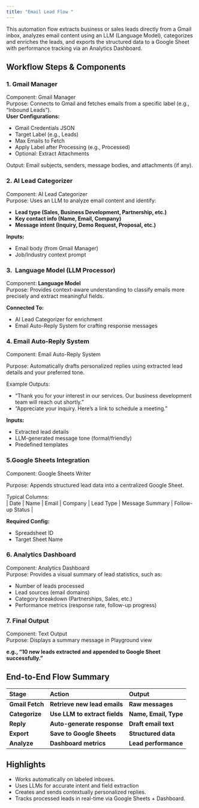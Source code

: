 ```yaml
---
title: "Email Lead Flow "
---
```


This automation flow extracts business or sales leads directly from a Gmail inbox, analyzes email content using an LLM (Language Model), categorizes and enriches the leads, and exports the structured data to a Google Sheet with performance tracking via an Analytics Dashboard.

## **Workflow Steps & Components**

### **1. Gmail Manager**

Component: Gmail Manager\
Purpose: Connects to Gmail and fetches emails from a specific label (e.g., “Inbound Leads”).\
**User Configurations:**

- Gmail Credentials JSON
- Target Label (e.g., Leads)
- Max Emails to Fetch
- Apply Label after Processing (e.g., Processed)
- Optional: Extract Attachments

Output: Email subjects, senders, message bodies, and attachments (if any).

### **2. AI Lead Categorizer**

Component: AI Lead Categorizer\
Purpose: Uses an LLM to analyze email content and identify:

- ****Lead type (Sales, Business Development, Partnership, etc.)****
- ****Key contact info (Name, Email, Company)****
- ****Message intent (Inquiry, Demo Request, Proposal, etc.)****

**Inputs:**

- Email body (from Gmail Manager)
- Job/Industry context prompt

### **3.  Language Model (LLM Processor)**

Component: **Language Model**\
Purpose: Provides context-aware understanding to classify emails more precisely and extract meaningful fields.

**Connected To:**

- AI Lead Categorizer for enrichment
- Email Auto-Reply System for crafting response messages

### **4. Email Auto-Reply System**

Component: Email Auto-Reply System

Purpose: Automatically drafts personalized replies using extracted lead details and your preferred tone.

Example Outputs:

- “Thank you for your interest in our services. Our business development team will reach out shortly.”
- “Appreciate your inquiry. Here’s a link to schedule a meeting.”

**Inputs:**

- Extracted lead details
- LLM-generated message tone (formal/friendly)
- Predefined templates

### **5**.**Google Sheets Integration**

Component: Google Sheets Writer

Purpose: Appends structured lead data into a centralized Google Sheet.

Typical Columns:\
| Date | Name | Email | Company | Lead Type | Message Summary | Follow-up Status |

**Required Config:**

- Spreadsheet ID
- Target Sheet Name

### **6. Analytics Dashboard**

Component: Analytics Dashboard\
Purpose: Provides a visual summary of lead statistics, such as:

- Number of leads processed
- Lead sources (email domains)
- Category breakdown (Partnerships, Sales, etc.)
- Performance metrics (response rate, follow-up progress)

### **7. Final Output**

Component: Text Output\
Purpose: Displays a summary message in Playground view

**e.g., “10 new leads extracted and appended to Google Sheet successfully.”**

## **End-to-End Flow Summary**

| **Stage**       | **Action**                    | **Output**            |
| :-------------- | :---------------------------- | :-------------------- |
| **Gmail Fetch** | **Retrieve new lead emails**  | **Raw messages**      |
| **Categorize**  | **Use LLM to extract fields** | **Name, Email, Type** |
| **Reply**       | **Auto-generate response**    | **Draft email text**  |
| **Export**      | **Save to Google Sheets**     | **Structured data**   |
| **Analyze**     | **Dashboard metrics**         | **Lead performance**  |

## **Highlights**

- Works automatically on labeled inboxes.
- Uses LLMs for accurate intent and field extraction
- Creates and sends contextually personalized replies.
- Tracks processed leads in real-time via Google Sheets + Dashboard.